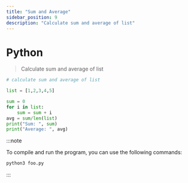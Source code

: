 ```yaml
---
title: "Sum and Average"
sidebar_position: 9
description: "Calculate sum and average of list"
---
```



# <Heading name="banner" description="Sum and Average">Python</Heading>

> Calculate sum and average of list

```python
# calculate sum and average of list

list = [1,2,3,4,5]

sum = 0
for i in list:
    sum = sum + i
avg = sum/len(list)
print("Sum: ", sum)
print("Average: ", avg)

```

:::note

To compile and run the program, you can use the following commands:

```bash
python3 foo.py
```

:::

